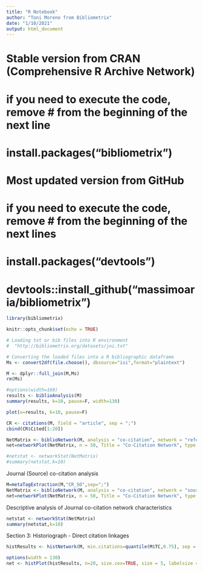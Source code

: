 ```yaml
---
title: "R Notebook"
author: "Toni Moreno from Bibliometrix"
date: "1/10/2021"
output: html_document
---
```


# Stable version from CRAN (Comprehensive R Archive Network)
# if you need to execute the code, remove # from the beginning of the next line

# install.packages("bibliometrix")


# Most updated version from GitHub
# if you need to execute the code, remove # from the beginning of the next lines

# install.packages("devtools")
# devtools::install_github("massimoaria/bibliometrix")



```r
library(bibliometrix)

knitr::opts_chunk$set(echo = TRUE)
```

```r
# Loading txt or bib files into R environment
#  "http://bibliometrix.org/datasets/joi.txt"

# Converting the loaded files into a R bibliographic dataframe
Ms <- convert2df(file.choose(), dbsource="isi",format="plaintext")

M <- dplyr::full_join(M,Ms)
rm(Ms)
```

```r
#options(width=160)
results <- biblioAnalysis(M)
summary(results, k=10, pause=F, width=130)
```


```r
plot(x=results, k=10, pause=F)
```

```r
CR <- citations(M, field = "article", sep = ";")
cbind(CR$Cited[1:20])
```

```r
NetMatrix <- biblioNetwork(M, analysis = "co-citation", network = "references", sep = ";")
net=networkPlot(NetMatrix, n = 50, Title = "Co-Citation Network", type = "fruchterman", size.cex=TRUE, size=20, remove.multiple=FALSE, labelsize=0.7,edgesize = 10, edges.min=5)
```

```r
#netstat <- networkStat(NetMatrix)
#summary(netstat,k=10)
```

Journal (Source) co-citation analysis

```r
M=metaTagExtraction(M,"CR_SO",sep=";")
NetMatrix <- biblioNetwork(M, analysis = "co-citation", network = "sources", sep = ";")
net=networkPlot(NetMatrix, n = 50, Title = "Co-Citation Network", type = "auto", size.cex=TRUE, size=15, remove.multiple=FALSE, labelsize=0.7,edgesize = 10, edges.min=5)
```

Descriptive analysis of Journal co-citation network characteristics


```r
netstat <- networkStat(NetMatrix)
summary(netstat,k=10)
```

Section 3: Historiograph - Direct citation linkages

```r
histResults <- histNetwork(M, min.citations=quantile(M$TC,0.75), sep = ";")
```

```r
options(width = 130)
net <- histPlot(histResults, n=20, size.cex=TRUE, size = 5, labelsize = 3, arrowsize = 0.5)
```


